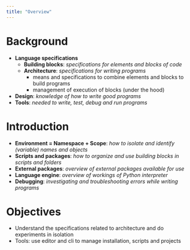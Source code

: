 ```yaml
---
title: "Overview"
---
```


# Background

- **Language specifications**
    - [**Building blocks**: _specifications for elements and blocks of code_]{color="blue"}
    - [ **Architecture**: _specifications for writing programs_ ]{color="brown"}
        - [means and specifications to combine elements and blocks to build programs]{color="brown"}
        - [management of execution of blocks (under the hood)]{color="brown"}
- **Design**: _knowledge of how to write good programs_
- **Tools**: _needed to write, test, debug and run programs_

# Introduction

- **Environment = Namespace + Scope**: _how to isolate and identify (variable) names and objects_
- **Scripts and packages**: _how to organize and use building blocks in scripts and folders_
- **External packages**: _overview of external packages available for use_
- **Language engine**: _overview of workings of Python interpreter_
- **Debugging**: _investigating and troubleshooting errors while writing programs_

# Objectives

- Understand the specifications related to architecture and do experiments in isolation
- Tools: use editor and cli to manage installation, scripts and projects

